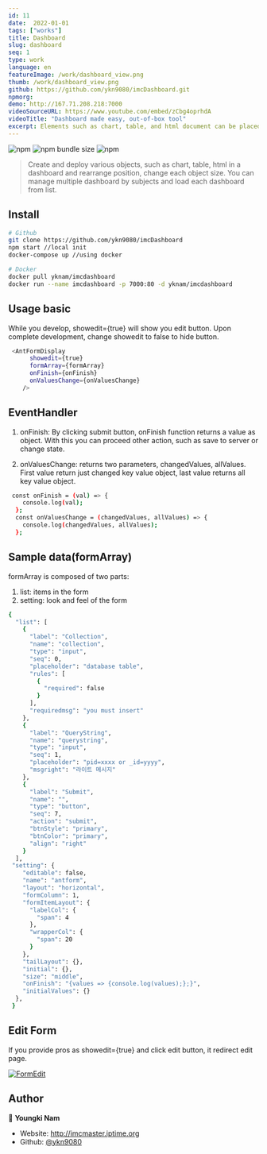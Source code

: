 ```yaml
---
id: 11
date:  2022-01-01
tags: ["works"]
title: Dashboard
slug: dashboard
seq: 1
type: work
language: en
featureImage: /work/dashboard_view.png
thumb: /work/dashboard_view.png
github: https://github.com/ykn9080/imcDashboard.git
npmorg:
demo: http://167.71.208.218:7000
videoSourceURL: https://www.youtube.com/embed/zCbg4oprhdA
videoTitle: "Dashboard made easy, out-of-box tool"
excerpt: Elements such as chart, table, and html document can be placed on the screen by drag and drop. You can make multiple dashboards, managing them as a list by subject and purpose. This dashboard is made of modularized chart,table components, created and published by me. You can also make us of these components individually to your won project.
---
```



![npm](https://img.shields.io/npm/v/imcformbuilder)
![npm bundle size](https://img.shields.io/bundlephobia/min/imcformbuilder?style=plastic)
![npm](https://img.shields.io/npm/dm/imcformbuild)

> Create and deploy various objects, such as chart, table, html in a dashboard and rearrange position, change each object size.
> You can manage multiple dashboard by subjects and load each dashboard from list.

## Install

```sh
# Github
git clone https://github.com/ykn9080/imcDashboard
npm start //local init
docker-compose up //using docker

# Docker
docker pull yknam/imcdashboard
docker run --name imcdashboard -p 7000:80 -d yknam/imcdashboard
```

## Usage basic

While you develop, showedit={true} will show you edit button.
Upon complete development, change showedit to false to hide button.

```sh
 <AntFormDisplay
      showedit={true}
      formArray={formArray}
      onFinish={onFinish}
      onValuesChange={onValuesChange}
    />
```

## EventHandler

1. onFinish: By clicking submit button, onFinish function returns a value as object.
   With this you can proceed other action, such as save to server or change state.
   
2. onValuesChange: returns two parameters, changedValues, allValues.
   First value return just changed key value object, last value returns all key value object.


```sh
 const onFinish = (val) => {
    console.log(val);
  };
  const onValuesChange = (changedValues, allValues) => {
    console.log(changedValues, allValues);
  };
```

## Sample data(formArray)

formArray is composed of two parts:

1. list: items in the form
2. setting: look and feel of the form

```sh
{
  "list": [
    {
      "label": "Collection",
      "name": "collection",
      "type": "input",
      "seq": 0,
      "placeholder": "database table",
      "rules": [
        {
          "required": false
        }
      ],
      "requiredmsg": "you must insert"
    },
    {
      "label": "QueryString",
      "name": "querystring",
      "type": "input",
      "seq": 1,
      "placeholder": "pid=xxxx or _id=yyyy",
      "msgright": "라이트 메시지"
    },
    {
      "label": "Submit",
      "name": "",
      "type": "button",
      "seq": 7,
      "action": "submit",
      "btnStyle": "primary",
      "btnColor": "primary",
      "align": "right"
    }
  ],
 "setting": {
    "editable": false,
    "name": "antform",
    "layout": "horizontal",
    "formColumn": 1,
    "formItemLayout": {
      "labelCol": {
        "span": 4
      },
      "wrapperCol": {
        "span": 20
      }
    },
    "tailLayout": {},
    "initial": {},
    "size": "middle",
    "onFinish": "{values => {console.log(values);};}",
    "initialValues": {}
  },
 }
```

## Edit Form

If you provide pros as showedit={true} and click edit button, it redirect edit page.

[![FormEdit](https://i.ibb.co/ZhgW0SR/Imcformedit-small.png)](https://www.youtube.com/watch?v=_Fgp1g39Dc8 "Everything Is AWESOME")

## Author

👤 **Youngki Nam**

- Website: http://imcmaster.iptime.org
- Github: [@ykn9080](https://github.com/ykn9080)
